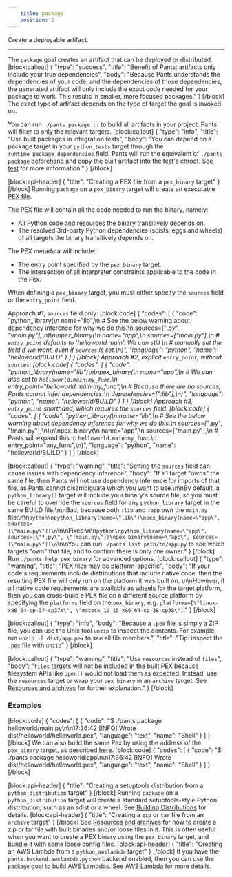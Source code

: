 ```yaml
---
    title: package
    position: 2
---
```


Create a deployable artifact.

---

The `package` goal creates an artifact that can be deployed or distributed.
[block:callout]
{
  "type": "success",
  "title": "Benefit of Pants: artifacts only include your true dependencies",
  "body": "Because Pants understands the dependencies of your code, and the dependencies of those dependencies, the generated artifact will only include the exact code needed for your package to work. This results in smaller, more focused packages."
}
[/block]
The exact type of artifact depends on the type of target the goal is invoked on.

You can run `./pants package ::` to build all artifacts in your project. Pants will filter to only the relevant targets.
[block:callout]
{
  "type": "info",
  "title": "Use built packages in integration tests",
  "body": "You can depend on a package target in your `python_tests` target through the `runtime_package_dependencies` field. Pants will run the equivalent of `./pants package` beforehand and copy the built artifact into the test's chroot. See [test](doc:python-test-goal) for more imformation."
}
[/block]

[block:api-header]
{
  "title": "Creating a PEX file from a `pex_binary` target"
}
[/block]
Running `package` on a `pex_binary` target will create an executable [PEX file](doc:pex-files).

The PEX file will contain all the code needed to run the binary, namely:
- All Python code and resources the binary transitively depends on.
- The resolved 3rd-party Python dependencies (sdists, eggs and wheels) of all targets the binary transitively depends on.

The PEX metadata will include:
- The entry point specified by the `pex_binary` target.
- The intersection of all interpreter constraints applicable to the code in the Pex.

When defining a `pex_binary` target, you must either specify the `sources` field or the `entry_point` field.

Approach #1, `sources` field only:
[block:code]
{
  "codes": [
    {
      "code": "python_library(\n  name=\"lib\",\n  # See the below warning about dependency inference for why we do this.\n  sources=[\"*.py\", \"!main.py\"],\n)\n\npex_binary(\n  name=\"app\",\n  sources=[\"main.py\"],\n  # `entry_point` defaults to 'helloworld.main'. We can still \n  # manually set the field if we want, even if `sources` is set.\n)",
      "language": "python",
      "name": "helloworld/BUILD"
    }
  ]
}
[/block]
Approach #2, explicit `entry_point`, without `sources`:
[block:code]
{
  "codes": [
    {
      "code": "python_library(name=\"lib\")\n\npex_binary(\n  name=\"app\",\n  # We can also set to `helloworld.main:my_func`.\n  entry_point=\"helloworld.main:my_func\",\n  # Because there are no sources, Pants cannot infer dependencies.\n  dependencies=[\":lib\"],\n)",
      "language": "python",
      "name": "helloworld/BUILD"
    }
  ]
}
[/block]
Approach #3, `entry_point` shorthand, which requires the `sources` field:
[block:code]
{
  "codes": [
    {
      "code": "python_library(\n  name=\"lib\",\n  # See the below warning about dependency inference for why we do this.\n  sources=[\"*.py\", \"!main.py\"],\n)\n\npex_binary(\n  name=\"app\",\n  sources=[\"main.py\"],\n  # Pants will expand this to `helloworld.main:my_func`.\n  entry_point=\":my_func\",\n)",
      "language": "python",
      "name": "helloworld/BUILD"
    }
  ]
}
[/block]

[block:callout]
{
  "type": "warning",
  "title": "Setting the `sources` field can cause issues with dependency inference",
  "body": "If >1 target \"owns\" the same file, then Pants will not use dependency inference for imports of that file, as Pants cannot disambiguate which you want to use.\n\nBy default, a `python_library()` target will include your binary's source file, so you must be careful to override the `sources` field for any `python_library` target in the same BUILD file.\n\nBad, because both `:lib` and `:app` own the `main.py` file:\n\n```python\npython_library(name=\"lib\")\npex_binary(name=\"app\", sources=[\"main.py\"])\n```\n\nFixed:\n\n```python\npython_library(name=\"app\", sources=[\"*.py\", \"!main.py\"])\npex_binary(name=\"app\", sources=[\"main.py\"])\n```\n\nYou can run `./pants list path/to/app.py` to see which targets \"own\" that file, and to confirm there is only one owner."
}
[/block]
Run `./pants help pex_binary` for advanced options.
[block:callout]
{
  "type": "warning",
  "title": "PEX files may be platform-specific",
  "body": "If your code's requirements include distributions that include native code, then the resulting PEX file will only run on the platform it was built on. \n\nHowever, if all native code requirements are available as [wheels](https://packaging.python.org/glossary/#term-wheel) for the target platform, then you can cross-build a PEX file on a different source platform by specifying the `platforms` field on the `pex_binary`, e.g. `platforms=[\"linux-x86_64-cp-37-cp37m\", \"macosx_10_15_x86_64-cp-38-cp38\"]`."
}
[/block]

[block:callout]
{
  "type": "info",
  "body": "Because a `.pex` file is simply a ZIP file, you can use the Unix tool `unzip` to inspect the contents. For example, run `unzip -l dist/app.pex` to see all file members.",
  "title": "Tip: inspect the `.pex` file with `unzip`"
}
[/block]

[block:callout]
{
  "type": "warning",
  "title": "Use `resources` instead of `files`",
  "body": "`files` targets will not be included in the built PEX because filesystem APIs like `open()` would not load them as expected. Instead, use the `resources` target or wrap your `pex_binary` in an `archive` target. See [Resources and archives](doc:resources) for further explanation."
}
[/block]
### Examples
[block:code]
{
  "codes": [
    {
      "code": "$ ./pants package helloworld/main.py\n\n17:36:42 [INFO] Wrote dist/helloworld/helloworld.pex",
      "language": "text",
      "name": "Shell"
    }
  ]
}
[/block]
We can also build the same Pex by using the address of the `pex_binary` target, as described [here](doc:targets).
[block:code]
{
  "codes": [
    {
      "code": "$ ./pants package helloworld:app\n\n17:36:42 [INFO] Wrote dist/helloworld/helloworld.pex",
      "language": "text",
      "name": "Shell"
    }
  ]
}
[/block]

[block:api-header]
{
  "title": "Creating a setuptools distribution from a `python_distribution` target"
}
[/block]
Running `package` on a `python_distribution` target will create a standard setuptools-style Python distribution, such as an sdist or a wheel. See [Building Distributions](doc:python-distributions) for details.
[block:api-header]
{
  "title": "Creating a `zip` or `tar` file from an `archive` target"
}
[/block]
See [Resources and archives](doc:resources) for how to create a zip or tar file with built binaries and/or loose files in it. This is often useful when you want to create a PEX binary using the `pex_binary` target, and bundle it with some loose config files.
[block:api-header]
{
  "title": "Creating an AWS Lambda from a `python_awslambda` target"
}
[/block]
If you have the `pants.backend.awslambda.python` backend enabled, then you can use the `package` goal to build AWS Lambdas. See [AWS Lambda](doc:awslambda-python) for more details.